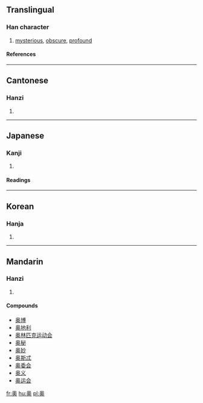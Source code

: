 {{see|奧}}

==Translingual==
===Han character===
{{Han char|rn=37|rad=大|as=09|sn=12|four=|canj=竹月大 (HBK), X竹月大 (XHBK)}}
# [[mysterious]], [[obscure]], [[profound]]
====References====
{{Han ref|kx=0253.151|dkj=05981|hdz=10545.070|uh=5965|ud=22885}}
----
==Cantonese==
===Hanzi===
{{yue-hanzi|jyut=ou3, juk1|y=ou, yūk}}
# {{defn|Cantonese}}
----
== Japanese ==
=== Kanji ===
{{ja-kanji|grade=|rs=大09}}
# {{defn|Japanese}} 
====Readings====
{{ja-readings|on=[[おう]] (ō)|kun=[[おく]] (oku), [[くま]] (kuma)}}
----
==Korean==
===Hanja===
{{ko-hanja|hangeul=[[오]], [[욱]]|rv=o, uk|mr=o, uk}}
# {{defn|Korean}}
----
==Mandarin==
===Hanzi===
{{cmn-hanzi|tra=奧|pin=[[ào]] (ao4), [[yù]] (yu4)|wg=ao<sup>4</sup>, yü<sup>4</sup>}}
# {{defn|Mandarin}}

====Compounds====
*[[奥博]]
*[[奥地利]]
*[[奥林匹克运动会]]
*[[奥秘]]
*[[奥妙]]
*[[奥斯忒]]
*[[奥委会]]
*[[奥义]]
*[[奥运会]]

[[fr:奥]]
[[hu:奥]]
[[pl:奥]]